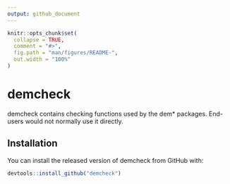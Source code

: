 ```yaml
---
output: github_document
---
```


<!-- README.md is generated from README.Rmd. Please edit that file -->

```r
knitr::opts_chunk$set(
  collapse = TRUE,
  comment = "#>",
  fig.path = "man/figures/README-",
  out.width = "100%"
)
```
# demcheck

<!-- badges: start -->
<!-- badges: end -->

demcheck contains checking functions used by the dem* packages. End-users would not normally use it directly.

## Installation

You can install the released version of demcheck from GitHub with:

``` r
devtools::install_github("demcheck")
```